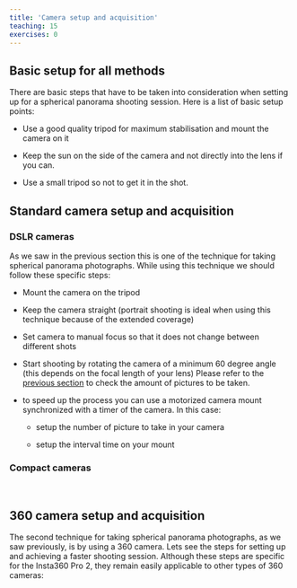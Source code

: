 ```yaml
---
title: 'Camera setup and acquisition'
teaching: 15
exercises: 0
---
```



## Basic setup for all methods
There are basic steps that have to be taken into consideration when setting up for a spherical panorama shooting session. Here is a list of basic setup points:

- Use a good quality tripod for maximum stabilisation and mount the camera on it

- Keep the sun on the side of the camera and not directly into the lens if you can.

- Use a small tripod so not to get it in the shot.






## Standard camera setup and acquisition

### DSLR cameras
<!--
<span style="color:red">
NICOLA PLEASE: add basics of setting up a camera. You can use some of the text below. Explain why a timer is needed. Be more comprehensive.
</span>
 -->
As we saw in the previous section this is one of the technique for taking spherical panorama photographs. While using this technique we should follow these specific steps:

- Mount the camera on the tripod

- Keep the camera straight (portrait shooting is ideal when using this technique because of the extended coverage)

- Set camera to manual focus so that it does not change between different shots

- Start shooting by rotating the camera of a minimum 60 degree angle (this depends on the focal length of your lens) Please refer to the [previous section](difference-between-techniques.Rmd) to check the amount of pictures to be taken.

- to speed up the process you can use a motorized camera mount synchronized with a timer of the camera. In this case:

  - setup the number of picture to take in your camera
  
  - setup the interval time on your mount

### Compact cameras 

\
 
## 360 camera setup and acquisition

The second technique for taking spherical panorama photographs, as we saw previously, is by using a 360 camera. Lets see the steps for setting up and achieving a faster shooting session. Although these steps are specific for the Insta360 Pro 2, they remain easily applicable to other types of 360 cameras:

